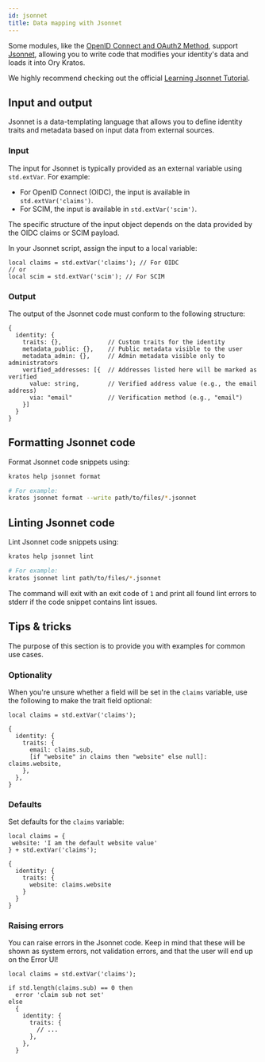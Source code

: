 ```yaml
---
id: jsonnet
title: Data mapping with Jsonnet
---
```


Some modules, like the [OpenID Connect and OAuth2 Method](../social-signin/overview), support [Jsonnet](https://jsonnet.org),
allowing you to write code that modifies your identity's data and loads it into Ory Kratos.

We highly recommend checking out the official [Learning Jsonnet Tutorial](https://jsonnet.org/learning/tutorial.html).

## Input and output

Jsonnet is a data-templating language that allows you to define identity traits and metadata based on input data from external
sources.

### Input

The input for Jsonnet is typically provided as an external variable using `std.extVar`. For example:

- For OpenID Connect (OIDC), the input is available in `std.extVar('claims')`.
- For SCIM, the input is available in `std.extVar('scim')`.

The specific structure of the input object depends on the data provided by the OIDC claims or SCIM payload.

In your Jsonnet script, assign the input to a local variable:

```jsonnet
local claims = std.extVar('claims'); // For OIDC
// or
local scim = std.extVar('scim'); // For SCIM
```

### Output

The output of the Jsonnet code must conform to the following structure:

```jsonnet
{
  identity: {
    traits: {},             // Custom traits for the identity
    metadata_public: {},    // Public metadata visible to the user
    metadata_admin: {},     // Admin metadata visible only to administrators
    verified_addresses: [{  // Addresses listed here will be marked as verified
      value: string,        // Verified address value (e.g., the email address)
      via: "email"          // Verification method (e.g., "email")
    }]
  }
}
```

## Formatting Jsonnet code

Format Jsonnet code snippets using:

```sh
kratos help jsonnet format

# For example:
kratos jsonnet format --write path/to/files/*.jsonnet
```

## Linting Jsonnet code

Lint Jsonnet code snippets using:

```sh
kratos help jsonnet lint

# For example:
kratos jsonnet lint path/to/files/*.jsonnet
```

The command will exit with an exit code of `1` and print all found lint errors to stderr if the code snippet contains lint issues.

## Tips & tricks

The purpose of this section is to provide you with examples for common use cases.

### Optionality

When you're unsure whether a field will be set in the `claims` variable, use the following to make the trait field optional:

```jsonnet
local claims = std.extVar('claims');

{
  identity: {
    traits: {
      email: claims.sub,
      [if "website" in claims then "website" else null]: claims.website,
    },
  },
}
```

### Defaults

Set defaults for the `claims` variable:

```jsonnet
local claims = {
 website: 'I am the default website value'
} + std.extVar('claims');

{
  identity: {
    traits: {
      website: claims.website
    }
  }
}
```

### Raising errors

You can raise errors in the Jsonnet code. Keep in mind that these will be shown as system errors, not validation errors, and that
the user will end up on the Error UI!

```jsonnet
local claims = std.extVar('claims');

if std.length(claims.sub) == 0 then
  error 'claim sub not set'
else
  {
    identity: {
      traits: {
        // ...
      },
    },
  }
```
